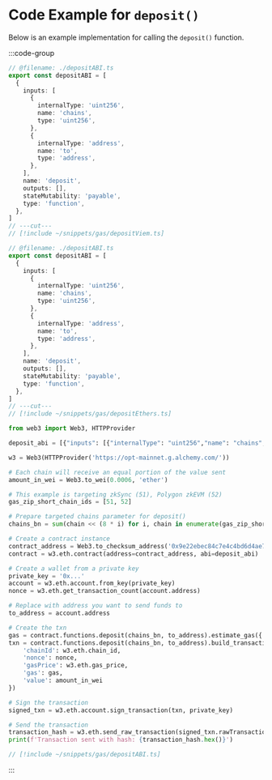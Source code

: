 # Code Example for `deposit()`

Below is an example implementation for calling the `deposit()` function.

:::code-group

```ts twoslash [viem]
// @filename: ./depositABI.ts
export const depositABI = [
  {
    inputs: [
      {
        internalType: 'uint256',
        name: 'chains',
        type: 'uint256',
      },
      {
        internalType: 'address',
        name: 'to',
        type: 'address',
      },
    ],
    name: 'deposit',
    outputs: [],
    stateMutability: 'payable',
    type: 'function',
  },
]
// ---cut---
// [!include ~/snippets/gas/depositViem.ts]
```

```ts twoslash [ethers]
// @filename: ./depositABI.ts
export const depositABI = [
  {
    inputs: [
      {
        internalType: 'uint256',
        name: 'chains',
        type: 'uint256',
      },
      {
        internalType: 'address',
        name: 'to',
        type: 'address',
      },
    ],
    name: 'deposit',
    outputs: [],
    stateMutability: 'payable',
    type: 'function',
  },
]
// ---cut---
// [!include ~/snippets/gas/depositEthers.ts]
```

```python [python]
from web3 import Web3, HTTPProvider

deposit_abi = [{"inputs": [{"internalType": "uint256","name": "chains","type": "uint256"},{"internalType": "address","name": "to","type": "address"}],"name": "deposit","outputs": [],"stateMutability": "payable","type": "function"}]

w3 = Web3(HTTPProvider('https://opt-mainnet.g.alchemy.com/'))

# Each chain will receive an equal portion of the value sent
amount_in_wei = Web3.to_wei(0.0006, 'ether')

# This example is targeting zkSync (51), Polygon zkEVM (52)
gas_zip_short_chain_ids = [51, 52]

# Prepare targeted chains parameter for deposit()
chains_bn = sum(chain << (8 * i) for i, chain in enumerate(gas_zip_short_chain_ids))

# Create a contract instance
contract_address = Web3.to_checksum_address('0x9e22ebec84c7e4c4bd6d4ae7ff6f4d436d6d8390')
contract = w3.eth.contract(address=contract_address, abi=deposit_abi)

# Create a wallet from a private key
private_key = '0x...'
account = w3.eth.account.from_key(private_key)
nonce = w3.eth.get_transaction_count(account.address)

# Replace with address you want to send funds to
to_address = account.address

# Create the txn
gas = contract.functions.deposit(chains_bn, to_address).estimate_gas({'value': amount_in_wei})
txn = contract.functions.deposit(chains_bn, to_address).build_transaction({
    'chainId': w3.eth.chain_id,
    'nonce': nonce,
    'gasPrice': w3.eth.gas_price,
    'gas': gas,
    'value': amount_in_wei
})

# Sign the transaction
signed_txn = w3.eth.account.sign_transaction(txn, private_key)

# Send the transaction
transaction_hash = w3.eth.send_raw_transaction(signed_txn.rawTransaction)
print(f'Transaction sent with hash: {transaction_hash.hex()}')
```

```ts twoslash [depositABI.ts]
// [!include ~/snippets/gas/depositABI.ts]
```

:::
